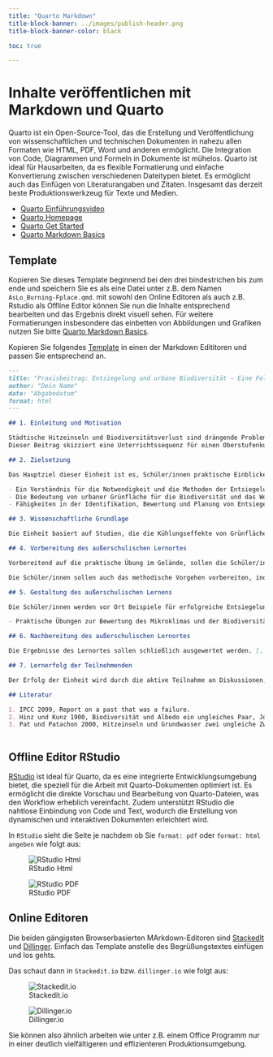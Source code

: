 ```yaml
---
title: "Quarto Markdown"
title-block-banner: ../images/publish-header.png
title-block-banner-color: black

toc: true

---
```


# Inhalte veröffentlichen mit Markdown und Quarto

Quarto ist ein Open-Source-Tool, das die Erstellung und Veröffentlichung von wissenschaftlichen und technischen Dokumenten in nahezu allen Formaten wie HTML, PDF, Word und anderen ermöglicht. Die Integration von Code, Diagrammen und Formeln in Dokumente ist mühelos.  Quarto ist ideal für Hausarbeiten, da es flexible Formatierung und einfache Konvertierung zwischen verschiedenen Dateitypen bietet. Es ermöglicht auch das Einfügen von Literaturangaben und Zitaten. Insgesamt das derzeit beste Produktionswerkzeug für Texte und Medien.


- [Quarto Einführungsvideo](https://www.youtube.com/watch?v=FBYcVThIuFc&ab_channel=Dr.BenjaminSchlegel)
- [Quarto Homepage](https://quarto.org/)
- [Quarto Get Started](https://quarto.org/docs/get-started/)
- [Quarto Markdown Basics](https://quarto.org/docs/authoring/markdown-basics.html)


## Template

Kopieren Sie dieses Template beginnend bei den drei bindestrichen bis zum ende und speichern Sie es als eine Datei unter z.B. dem Namen `AsLo_Burning-Fplace.qmd`. mit sowohl den Online Editoren als auch z.B. Rstudio als Offline Editor können Sie nun die Inhalte entsprechend bearbeiten und das Ergebnis direkt visuell sehen. Für weitere Formatierungen insbesondere das einbetten von Abbildungen und Grafiken nutzen Sie bitte [Quarto Markdown Basics](https://quarto.org/docs/authoring/markdown-basics.html).

Kopieren Sie folgendes [Template](../unit03/unit03-01,qmd) in einen der Markdown Edititoren und passen Sie entsprechend an.

```Markdown
---
title: "Praxisbeitrag: Entsiegelung und urbane Biodiversität – Eine Feldstudie für einen Oberstufenkurs in Marburg"
author: "Dein Name"
date: "Abgabedatum"
format: html
---

## 1. Einleitung und Motivation

Städtische Hitzeinseln und Biodiversitätsverlust sind drängende Probleme, die durch zunehmende Flächenversiegelung in urbanen Gebieten verstärkt werden (IPCC 2099). [...]
Dieser Beitrag skizziert eine Unterrichtssequenz für einen Oberstufenkurs, der das Bewusstsein für die Auswirkungen von Entsiegelungsmaßnahmen in Marburg schärfen und praktisches Wissen vermitteln soll.

## 2. Zielsetzung

Das Hauptziel dieser Einheit ist es, Schüler/innen praktische Einblicke in die positiven Effekte von Entsiegelungs- und Begrünungsprojekten auf das urbane Mikroklima und die Biodiversität zu geben. Die Schüler/innen sollen:

- Ein Verständnis für die Notwendigkeit und die Methoden der Entsiegelung entwickeln.
- Die Bedeutung von urbaner Grünfläche für die Biodiversität und das Wohlbefinden der Stadtbevölkerung erkennen.
- Fähigkeiten in der Identifikation, Bewertung und Planung von Entsiegelungsprojekten erwerben.

## 3. Wissenschaftliche Grundlage

Die Einheit basiert auf Studien, die die Kühlungseffekte von Grünflächen, die Erhöhung der Albedo durch helle und durchlässige Oberflächen und die positiven Auswirkungen auf die lokale Flora und Fauna dokumentieren (Hinz und Kunz 1900). Entsiegelung trägt zur Reduzierung der Hitzeinseln bei und fördert die Grundwasserneubildung (Pat und Patachon 2000).

## 4. Vorbereitung des außerschulischen Lernortes

Vorbereitend auf die praktische Übung im Gelände, sollen die Schüler/innen den Einfluss von Entsiegelungsmaßnahmen auf das Mikroklima und die Biodiversität theoretisch erfassen. Zentral ist dabei, dass [...].

Die Schüler/innen sollen auch das methodische Vorgehen vorbereiten, indem [...] (siehe Material M1).

## 5. Gestaltung des außerschulischen Lernens

Die Schüler/innen werden vor Ort Beispiele für erfolgreiche Entsiegelungsprojekte in Marburg untersuchen, wie die Gestaltung um die Elisabethkirche [...]. Aktivitäten umfassen:

- Praktische Übungen zur Bewertung des Mikroklimas und der Biodiversität vor und nach der Entsiegelung. [...]

## 6. Nachbereitung des außerschulischen Lernortes

Die Ergebnisse des Lernortes sollen schließlich ausgewertet werden. [...] Daran anschließend soll der Lernort hinsichtlich seiner Anpassung an den Klimawandel bewertet werden. Dazu [...] (siehe Material M4).

## 7. Lernerfolg der Teilnehmenden

Der Erfolg der Einheit wird durch die aktive Teilnahme an Diskussionen, das Verständnis der thematischen Inhalte und die Fähigkeit, eigene Lösungsansätze für Entsiegelungsmaßnahmen zu entwickeln, gemessen. Es soll ein Wissenszuwachs in [...] erreicht werden.

## Literatur

1. IPCC 2099, Report on a past that was a failure.
2. Hinz und Kunz 1900, Biodiversität und Albedo ein ungleiches Paar, Journal of unpublished findings 1.
3. Pat und Patachon 2000, Hitzeinseln und Grundwasser zwei ungleiche Zwillinge, Journal of Applied Nonsense 2/12.



```
## Offline Editor RStudio

[RStudio](https://posit.co/download/rstudio-desktop/) ist ideal für Quarto, da es eine integrierte Entwicklungsumgebung bietet, die speziell für die Arbeit mit Quarto-Dokumenten optimiert ist. Es ermöglicht die direkte Vorschau und Bearbeitung von Quarto-Dateien, was den Workflow erheblich vereinfacht. Zudem unterstützt RStudio die nahtlose Einbindung von Code und Text, wodurch die Erstellung von dynamischen und interaktiven Dokumenten erleichtert wird.

In `RStudio` sieht die Seite je nachdem ob Sie `format: pdf` oder `format: html angeben` wie folgt aus:

::: {layout-ncol=2}

![RStudio Html](../images/rstudio-aslo-html.png)

![RStudio PDF](../images/rstudio-aslo-pdf.png)


:::

## Online Editoren

Die beiden gängigsten Browserbasierten MArkdown-Editoren sind [StackedIt](https://stackedit.io/)  und [Dillinger](https://dillinger.io/). Einfach das Template anstelle des Begrüßungstextes einfügen und los gehts.   


Das schaut dann in `Stackedit.io` bzw. `dillinger.io` wie folgt aus:

::: {layout-ncol=2}

![Stackedit.io](../images/stackedit-aslo-html.png)


![Dillinger.io](../images/dillinger-aslo-html.png)


:::

Sie können also ähnlich arbeiten wie unter z.B. einem Office Programm nur in einer deutlich vielfältigeren und effizienteren Produktionsumgebung. 
